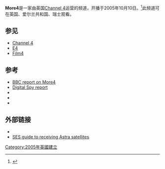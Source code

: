 {{request translation|en}}
{{Infobox TV channel
| name            = More4
| logosize        = 160px
| logofile        = <!-- 檔案不存在 More4 logo.svg ，可從英文維基百科取得 -->
| logoalt         = More4 logo
| launch          = 2005年10月10日
| closed date     = 
| share           = 1.1%<br>0.2% (+1)
| share as of     = 2011年8月
| share source    = [http://www.barb.co.uk/report/monthlyViewing?_s=4 BARB]
| owner           = [[Channel_4|英国第四台电视公司]]
| country         = [[英国|英国]]
| timeshift names = More4 +1
| sister names    = [[Channel_4|Channel 4]],<br>[[Film4|Film4]],<br>[[E4_(channel)|E4]],<br>[[4Music|4Music]],<br>[[S4C|S4C]],<br>[[Kerrang!_(TV_channel)|Kerrang!]],<br>[[Kiss_(TV_channel)|Kiss]],<br>[[Magic_(TV_channel)|Magic]],<br>[[Q_(TV_channel)|Q]],<br>[[Smash_Hits_(TV_channel)|Smash Hits!]],<br>[[The_Box_(UK_TV_channel)|The Box]]
| picture format  = [[16:9|16:9]] [[576i|576i]] ([[SDTV|SDTV]])<br>[[1080i|1080i]] ([[HDTV|HDTV]])
| web             = [http://www.channel4.com/more4 www.channel4.com/more4]
| terr serv 1     = [[Freeview_(UK)|Freeview]]
| terr chan 1     = Channel 14
| sat serv 1      = [[Freesat|Freesat]]
| sat chan 1      = Channel 124 <br> Channel 125 (+1)
| sat serv 2      = [[Sky_(UK_&_Ireland)|Sky]]
| sat chan 2      = Channel 136 <br>Channel 236 (+1)
| sat serv 3      = [[Astra_2D|Astra 2D]]
| sat chan 3      = 10729V 22000 5/6
| cable serv 1    = [[Virgin_Media|Virgin Media]]
| cable chan 1    = Channel 147
| cable serv 2    = [[UPC_Ireland|UPC Ireland]]
| cable chan 2    = Channel 118 <br>Channel 152 (+1)
| cable serv 3    = [[Smallworld_Cable|Smallworld Cable]]
| cable chan 3    = Channel 141 <br>Channel 142 (+1)
| cable serv 4    = [[Cablecom|Cablecom]] <br><small>(Switzerland)</small>
| cable chan 4    = Channel 165 <small>(CH-D)</small>
| adsl serv 1     = [[TalkTalk_TV|TalkTalk TV]]
| adsl chan 1     = Channel 15
| adsl serv 2     = [[SwisscomTV|SwisscomTV]] <br><small>(Switzerland)</small>
| adsl chan 2     = Channel arbitrary
| online serv 1   = [[TVCatchup|TVCatchup]]
| online chan 1   = [http://www.tvcatchup.com/watch.html?c=11 Watch live] (UK only)
| online serv 2   = [[TVCatchup|TVCatchup]]
| online chan 2   = [http://www.tvcatchup.com/watch.html?c=27 Watch live] (+1) (UK only)
}}

'''More4'''是一家由英国[[Channel_4|Channel 4]]运营的频道，开播于2005年10月10日。<ref name="Channel 4's More4 makes its debut">{{cite web|url=http://news.bbc.co.uk/1/hi/entertainment/4325828.stm|title=Channel 4's More4 makes its debut|publisher=BBC News|date=10 October 2005|access-date=2012-02-12|archive-date=2020-09-03|archive-url=https://web.archive.org/web/20200903085635/http://news.bbc.co.uk/1/hi/entertainment/4325828.stm|dead-url=no}}</ref>此频道可在英国、爱尔兰共和国、瑞士观看。

==参见==
* [[Channel_4|Channel 4]]
* [[E4_(電視頻道)|E4]]
* [[Film4|Film4]]

==参考==
{{Reflist}}
* [http://news.bbc.co.uk/1/hi/entertainment/tv_and_radio/4298845.stm BBC report on More4]{{Wayback|url=http://news.bbc.co.uk/1/hi/entertainment/tv_and_radio/4298845.stm |date=20070825142941 }}
* [https://web.archive.org/web/20050829095926/http://www.digitalspy.co.uk/article/ds20477.html Digital Spy report]
* {{Cite web |url=http://www.cult.tv/index.php?cm_id=710&cm_type=article |title=More4 goes West Wing |access-date=2012-02-12 |archive-url=https://web.archive.org/web/20070929001922/http://www.cult.tv/index.php?cm_id=710&cm_type=article |archive-date=2007-09-29 |dead-url=no }}
* {{Cite web |url=http://tv.zap2it.com/tveditorial/tve_main/1,1002,271%7C97219%7C1%7C,00.html |title='Daily Show' Heads Overseas |access-date=2012-02-12 |archive-url=https://web.archive.org/web/20070808112948/http://tv.zap2it.com/tveditorial/tve_main/1,1002,271%7C97219%7C1%7C,00.html |archive-date=2007-08-08 |dead-url=yes }}
* {{Cite web |url=http://www.channel4sales.com/news/news-article.aspx?year=2005&id=249 |title=Channel 4 Board Confirms Launch of More4 |access-date=2012-02-12 |archive-url=https://web.archive.org/web/20060507185124/http://www.channel4sales.com/news/news-article.aspx?year=2005&id=249 |archive-date=2006-05-07 |dead-url=no }}

==外部链接==
*{{Channel4.com|id=more4|title=More4}}
*[https://web.archive.org/web/20090824074345/http://www.onastra.com/how-to-receive-astra/index.php SES guide to receiving Astra satellites]

{{Channel 4}}

[[Category:2005年英國建立|Category:2005年英國建立]]